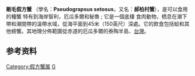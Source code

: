 {{Speciesbox
| taxon = Pseudograpsus setosus
| binomial_authority = ([[Johan_Christian_Fabricius|Fabricius]], 1798)<ref name="Ng">{{cite journal |journal=[[Raffles_Bulletin_of_Zoology|Raffles Bulletin of Zoology]] |year=2008 |volume=17 |pages=1–286 |title=Systema Brachyurorum: Part I. An annotated checklist of extant Brachyuran crabs of the world |author=Peter K. L. Ng, Danièle Guinot & Peter J. F. Davie |url=http://rmbr.nus.edu.sg/rbz/biblio/s17/s17rbz.pdf |deadurl=yes |archiveurl=https://web.archive.org/web/20110606061453/http://rmbr.nus.edu.sg/rbz/biblio/s17/s17rbz.pdf |archivedate=2011-06-06 |access-date=2016-05-01 }}</ref>
| synonyms =
*''Alpheus setosus'' <small>Weber, 1795</small>
*''Cancer setosus'' <small>Fabricius, 1798</small>
*''Grapsus penicilliger'' <small>Latreille, 1817</small>
*''Pseudograpsus brabatus'' <small>H. Milne-Edwards, 1853</small>
| synonyms_ref =  <ref name="Ng"/>
}}

'''剛毛假方蟹''' （學名：'''Pseudograpsus setosus'''，又名：'''郝柏村蟹'''），是可以食用的種蟹 特有到海岸智利，厄瓜多爾和秘魯 ; 它是一個底棲 食肉動物，栖息在潮下帶和潮間帶的溫帶水域，從海平面到45米（150英尺）深處。它的飲食包括蛤和其他螃蟹。其地理分佈範圍從赤道的厄瓜多爾的泰陶半島、[[台灣|台灣]]。

==参考资料==
{{reflist}}
{{Taxonbar|from=Q7254829}}

{{Crab-stub}}
[[Category:假方蟹属|Category:假方蟹属]]
[[Category:1798年描述的动物|G]]